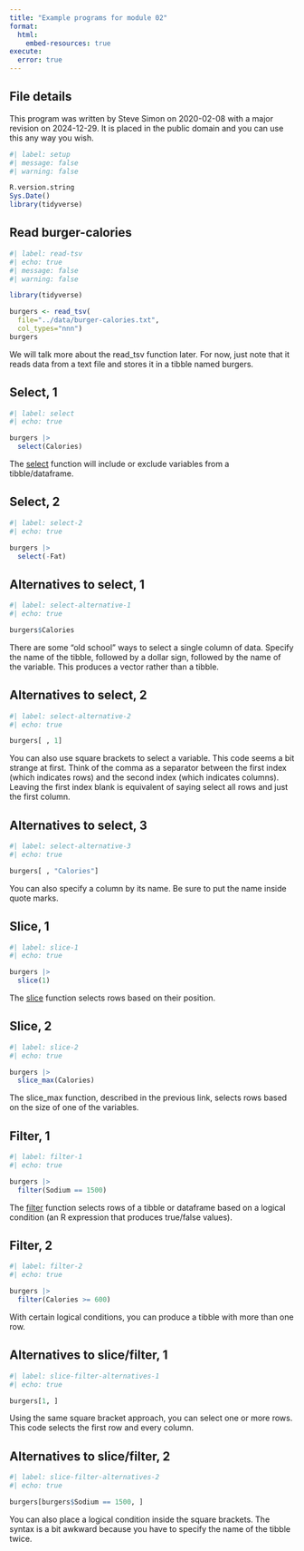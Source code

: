 ```yaml
---
title: "Example programs for module 02"
format: 
  html:
    embed-resources: true
execute: 
  error: true
---
```


## File details

This program was written by Steve Simon on 2020-02-08 with a major revision on 2024-12-29. It is placed in the public domain and you can use this any way you wish.


```r
#| label: setup
#| message: false
#| warning: false

R.version.string
Sys.Date()
library(tidyverse)
```

## Read burger-calories

```r
#| label: read-tsv
#| echo: true
#| message: false
#| warning: false

library(tidyverse)

burgers <- read_tsv(
  file="../data/burger-calories.txt", 
  col_types="nnn")
burgers
```

::: notes

We will talk more about the read_tsv function later. For now, just note that it reads data from a text file and stores it in a tibble named burgers.

:::

## Select, 1

```r
#| label: select
#| echo: true

burgers |>
  select(Calories)
```

::: notes

The [select][ref12] function will include or exclude variables from a tibble/dataframe.

[ref12]: https://dplyr.tidyverse.org/reference/select.html

:::

## Select, 2

```r
#| label: select-2
#| echo: true

burgers |>
  select(-Fat)
```


## Alternatives to select, 1

```r
#| label: select-alternative-1
#| echo: true

burgers$Calories
```

::: notes

There are some "old school" ways to select a single column of data. Specify the name of the tibble, followed by a dollar sign, followed by the name of the variable. This produces a vector rather than a tibble.

:::

## Alternatives to select, 2

```r
#| label: select-alternative-2
#| echo: true

burgers[ , 1]
```

::: notes

You can also use square brackets to select a variable. This code seems a bit strange at first. Think of the comma as a separator between the first index (which indicates rows) and the second index (which indicates columns). Leaving the first index blank is equivalent of saying select all rows and just the first column.

:::

## Alternatives to select, 3

```r
#| label: select-alternative-3
#| echo: true

burgers[ , "Calories"]
```

::: notes

You can also specify a column by its name. Be sure to put the name inside quote marks.

:::

## Slice, 1

```r
#| label: slice-1
#| echo: true

burgers |>
  slice(1)
```

::: notes

The [slice][ref13] function selects rows based on their position.

[ref13]: https://dplyr.tidyverse.org/reference/slice.html

:::

## Slice, 2

```r
#| label: slice-2
#| echo: true

burgers |>
  slice_max(Calories)
```

::: notes

The slice_max function, described in the previous link, selects rows based on the size of one of the variables.

:::

## Filter, 1

```r
#| label: filter-1
#| echo: true

burgers |>
  filter(Sodium == 1500)
```

::: notes

The [filter][ref14] function selects rows of a tibble or dataframe based on a logical condition (an R expression that produces true/false values).

[ref14]: https://dplyr.tidyverse.org/reference/filter.html

:::

## Filter, 2

```r
#| label: filter-2
#| echo: true

burgers |>
  filter(Calories >= 600)
```

::: notes

With certain logical conditions, you can produce a tibble with more than one row.

:::

## Alternatives to slice/filter, 1

```r
#| label: slice-filter-alternatives-1
#| echo: true

burgers[1, ]
```

::: notes

Using the same square bracket approach, you can select one or more rows. This code selects the first row and every column.

:::


## Alternatives to slice/filter, 2

```r
#| label: slice-filter-alternatives-2
#| echo: true

burgers[burgers$Sodium == 1500, ]
```

::: notes

You can also place a logical condition inside the square brackets. The syntax is a bit awkward because you have to specify the name of the tibble twice.

:::
